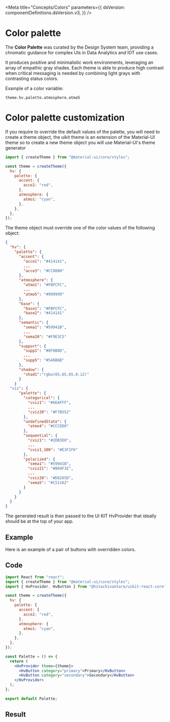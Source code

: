 

<Meta
  title="Concepts/Colors"
  parameters={{
    dsVersion: componentDefinitions.dsVersion.v3,
  }}
/>

# Color palette

<MaturityStatus />

The **Color Palette** was curated by the Design System team, providing a chromatic guidance for complex UIs in Data Analytics and IOT use cases.

It produces positive and minimalistic work environments, leveraging an array of empathic gray shades. Each theme is able to produce high contrast when critical messaging is needed by combining light grays with contrasting status colors.

Example of a color variable:

```
theme.hv.palette.atmosphere.atmo5
```

<Story name="Main">
  <Colors />
</Story>

# Color palette customization

If you require to override the default values of the palette, you will need to create a theme object,
the uikit theme is an extension of the Material-UI theme so to create a new theme object you will use Material-UI's
theme generator

```jsx
import { createTheme } from "@material-ui/core/styles";

const theme = createTheme({
  hv: {
    palette: {
      accent: {
        acce2: "red",
      },
      atmosphere: {
        atmo1: "cyan",
      },
    },
  },
});
```

The theme object must override one of the color values of the following object:

```json
{
  "hv": {
    "palette": {
      "accent": {
        "acce1": "#414141",
        ...
        "acce3": "#CC0000"
      },
      "atmosphere": {
        "atmo1": "#FBFCFC",
        ...
        "atmo5": "#999999"
      },
      "base": {
        "base1": "#FBFCFC",
        "base2": "#414141"
      },
      "semantic": {
        "sema1": "#59941B",
        ...
        "sema20": "#F9E3C5"
      },
      "support": {
        "supp1": "#0F8B8D",
        ...
        "supp5": "#546B6B"
      },
      "shadow": {
        "shad1":"rgba(65,65,65,0.12)"
      }
    }
  "viz": {
      "palette": {
        "categorical": {
          "cviz1": "#6EAFFF",
          ...
          "cviz20": "#F7B552"
        },
        "undefinedState": {
          "atmo4": "#CCCED0"
        },
        "sequential": {
          "cviz1": "#2DB3E0",
          ...
          "cviz1_100": "#E3F1F6"
        },
        "polarized": {
          "sema1": "#59941B",
          "cviz21": "#869F1E",
          ...
          "cviz28": "#D8265D",
          "sema5": "#C51162"
        }
      }
    }
  }
}
```

The generated result is then passed to the UI KIT HvProvider that ideally should be at the top of your app.

## Example

Here is an example of a pair of buttons with overridden colors.

## Code

```jsx
import React from "react";
import { createTheme } from "@material-ui/core/styles";
import { HvProvider, HvButton } from "@hitachivantara/uikit-react-core";

const theme = createTheme({
  hv: {
    palette: {
      accent: {
        acce2: "red",
      },
      atmosphere: {
        atmo1: "cyan",
      },
    },
  },
});

const Palette = () => {
  return (
    <HvProvider theme={theme}>
      <HvButton category="primary">Primary</HvButton>
      <HvButton category="secondary">Secondary</HvButton>
    </HvProvider>
  );
};

export default Palette;
```

## Result

<Story name="customization">
  <PaletteCustomization />
</Story>
